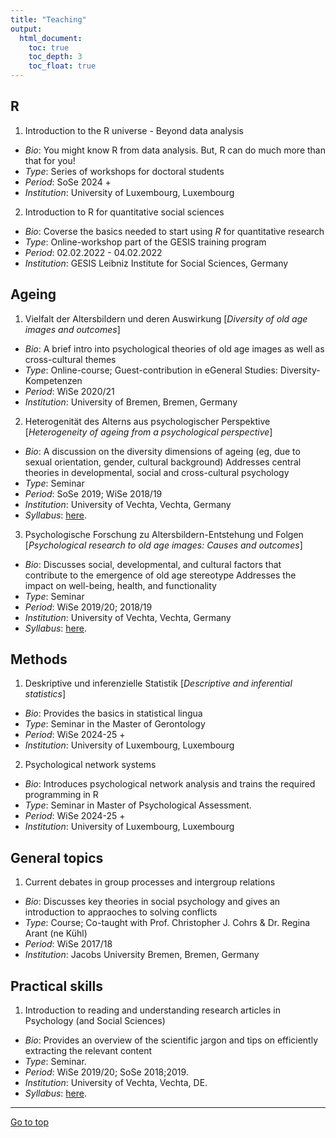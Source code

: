 ```yaml
---
title: "Teaching"
output: 
  html_document:
    toc: true
    toc_depth: 3
    toc_float: true
---
```


<!-- Google tag (gtag.js) -->
<script async src="https://www.googletagmanager.com/gtag/js?id=G-VLRYTQT397"></script>
<script>
  window.dataLayer = window.dataLayer || [];
  function gtag(){dataLayer.push(arguments);}
  gtag('js', new Date());

  gtag('config', 'G-VLRYTQT397');
</script>

## R

(1) Introduction to the R universe - Beyond data analysis

- *Bio*: You might know R from data analysis. But, R can do much more than that for you!
- *Type*: Series of workshops for doctoral students
- *Period*: SoSe 2024 +
- *Institution*: University of Luxembourg, Luxembourg

(2) Introduction to R for quantitative social sciences

- *Bio*: Coverse the basics needed to start using *R* for quantitative research
- *Type*: Online-workshop part of the GESIS training program
- *Period*: 02.02.2022 - 04.02.2022
- *Institution*: GESIS Leibniz Institute for Social Sciences, Germany

## Ageing

(1) Vielfalt der Altersbildern und deren Auswirkung [*Diversity of old age images and outcomes*]

- *Bio*: A brief intro into psychological theories of old age images as well as cross-cultural themes
- *Type*: Online-course; Guest-contribution in eGeneral Studies: Diversity-Kompetenzen
- *Period*: WiSe 2020/21
- *Institution*: University of Bremen, Bremen, Germany

(2) Heterogenität des Alterns aus psychologischer Perspektive [*Heterogeneity of ageing from a psychological perspective*]

- *Bio*:  A discussion on the diversity dimensions of ageing (eg, due to sexual orientation, gender, cultural background) Addresses central theories in developmental, social and cross-cultural psychology
- *Type*: Seminar
- *Period*: SoSe 2019; WiSe 2018/19
- *Institution*: University of Vechta, Vechta, Germany
- *Syllabus*: [here](https://osf.io/ac67f/).

(3) Psychologische Forschung zu Altersbildern-Entstehung und Folgen [*Psychological research to old age images: Causes and outcomes*]

- *Bio*: Discusses social, developmental, and cultural factors that contribute to the emergence of old age stereotype Addresses the impact on well-being, health, and functionality
- *Type*: Seminar
- *Period*: WiSe 2019/20; 2018/19
- *Institution*: University of Vechta, Vechta, Germany
- *Syllabus*: [here](https://osf.io/dzq52/).

## Methods

(1) Deskriptive und inferenzielle Statistik [*Descriptive and inferential statistics*]

- *Bio*: Provides the basics in statistical lingua
- *Type*: Seminar in the Master of Gerontology
- *Period*: WiSe 2024-25 +
- *Institution*: University of Luxembourg, Luxembourg

(2) Psychological network systems

- *Bio*: Introduces psychological network analysis and trains the required programming in R
- *Type*: Seminar in Master of Psychological Assessment.
- *Period*: WiSe 2024-25 +
- *Institution*: University of Luxembourg, Luxembourg


## General topics

(1) Current debates in group processes and intergroup relations

- *Bio*: Discusses key theories in social psychology and gives an introduction to appraoches to solving conflicts
- *Type*: Course; Co-taught with Prof. Christopher J. Cohrs & Dr. Regina Arant (ne Kühl)
- *Period*: WiSe 2017/18
- *Institution*: Jacobs University Bremen, Bremen, Germany


## Practical skills

(1) Introduction to reading and understanding research articles in Psychology (and Social Sciences)

- *Bio*: Provides an overview of the scientific jargon and tips on efficiently extracting the relevant content
- *Type*: Seminar.
- *Period*: WiSe 2019/20; SoSe 2018;2019.
- *Institution*: University of Vechta, Vechta, DE.
- *Syllabus*: [here](https://osf.io/e783s/).

___

<a href="#top"> Go to top </a>


